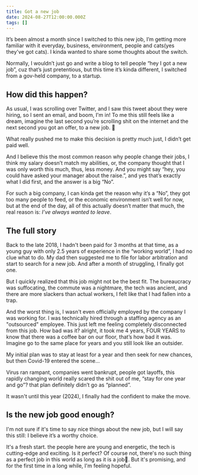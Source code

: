 ```yaml
---
title: Got a new job
date: 2024-08-27T12:00:00.000Z
tags: []
---
```



It’s been almost a month since I switched to this new job, I’m getting more familiar with it everyday, business, environment, people and cats(yes they've got cats). I kinda wanted to share some thoughts about the switch.

Normally, I wouldn’t just go and write a blog to tell people “hey I got a new job”, cuz that’s just pretentious, but this time it’s kinda different, I switched from a gov-held company, to a startup.

## How did this happen?

As usual, I was scrolling over Twitter, and I saw this tweet about they were hiring, so I sent an email, and boom, I'm in! To me this still feels like a dream, imagine the last second you’re scrolling shit on the internet and the next second you got an offer, to a new job. 🙉

What really pushed me to make this decision is pretty much just, I didn’t get paid well.

And I believe this the most common reason why people change their jobs, I think my salary doesn’t match my abilities, or, the company thought that I was only worth this much, thus, less money. And you might say “hey, you could have asked your manager about the raise.”, and yes that’s exactly what I did first, and the answer is a big “No”.

For such a big company, I can kinda get the reason why it’s a “No”, they got too many people to feed, or the economic environment isn’t well for now, but at the end of the day, all of this actually doesn’t matter that much, the real reason is: *I’ve always wanted to leave*.

## The full story

Back to the late 2018, I hadn't been paid for 3 months at that time, as a young guy with only 2.5 years of experience in the “working world”, I had no clue what to do. My dad then suggested me to file for labor arbitration and start to search for a new job. And after a month of struggling, I finally got one.

But I quickly realized that this job might not be the best fit. The bureaucracy was suffocating, the commute was a nightmare, the tech was ancient, and there are more slackers than actual workers, I felt like that I had fallen into a trap.

And the worst thing is, I wasn't even officially employed by the company I was working for. I was technically hired through a staffing agency as an "outsourced" employee. This just left me feeling completely disconnected from this job. How bad was it? alright, it took me 4 years, FOUR YEARS to know that there was a coffee bar on our floor, that’s how bad it was. Imagine go to the same place for years and you still look like an outsider.

My initial plan was to stay at least for a year and then seek for new chances, but then Covid-19 entered the scene…

Virus ran rampant, companies went bankrupt, people got layoffs, this rapidly changing world really scared the shit out of me, “stay for one year and go”? that plan definitely didn’t go as “planned”.

It wasn't until this year (2024), I finally had the confident to make the move.

## Is the new job good enough?

I'm not sure if it's time to say nice things about the new job, but I will say this still: I believe it’s a worthy choice.

It's a fresh start. the people here are young and energetic, the tech is cutting-edge and exciting. Is it perfect? Of course not, there's no such thing as a perfect job in this world as long as it is a job🤡. But it's promising, and for the first time in a long while, I'm feeling hopeful.
  